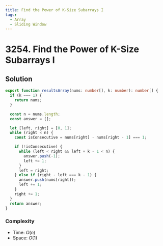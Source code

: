```yaml
---
title: Find the Power of K-Size Subarrays I
tags:
  - Array
  - Sliding Window
---
```


# 3254. Find the Power of K-Size Subarrays I

<Badges>
  <LevelBadge level="medium" />
  <TopicBadge name="Array" slug="array" />
  <TopicBadge name="Sliding Window" slug="sliding-window" />
</Badges>

## Solution

```typescript filename="solution.ts" copy
export function resultsArray(nums: number[], k: number): number[] {
  if (k === 1) {
    return nums;
  }

  const n = nums.length;
  const answer = [];

  let [left, right] = [0, 1];
  while (right < n) {
    const isConsecutive = nums[right] - nums[right - 1] === 1;

    if (!isConsecutive) {
      while (left < right && left + k - 1 < n) {
        answer.push(-1);
        left += 1;
      }
      left = right;
    } else if (right - left === k - 1) {
      answer.push(nums[right]);
      left += 1;
    }
    right += 1;
  }
  return answer;
}
```

### Complexity

- Time: $O(n)$
- Space: $O(1)$

<ProblemLink
  codingSite="leetcode"
  href="https://leetcode.com/problems/find-the-power-of-k-size-subarrays-i"
  title="Find the Power of K-Size Subarrays I"
/>

